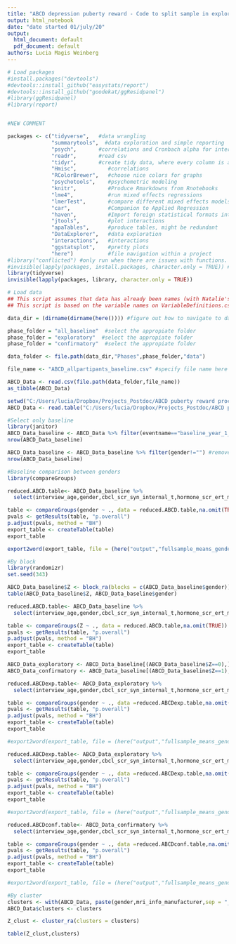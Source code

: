 ```yaml
---
title: "ABCD depression puberty reward - Code to split sample in exploratory and confirmatory samples"
output: html_notebook
date: "date started 01/july/20"
output:
  html_document: default
  pdf_document: default
authors: Lucia Magis Weinberg 
---
```


```r
# Load packages
#install.packages("devtools")
#devtools::install_github("easystats/report")
#devtools::install_github("goodekat/ggResidpanel")
#library(ggResidpanel)
#library(report)


#NEW COMMENT

packages <- c("tidyverse",   #data wrangling
              "summarytools",  #data exploration and simple reporting
              "psych",       #correlations and Cronbach alpha for internal consistency  
              "readr",       #read csv
              "tidyr",       #create tidy data, where every column is a variable, every row is an                               observation 
              "Hmisc",          #correlations
              "RColorBrewer",   #choose nice colors for graphs
              "psychotools",    #psychometric modeling
              "knitr",          #Produce Rmarkdowns from Rnotebooks
              "lme4",           #run mixed effects regressions
              "lmerTest",       #compare different mixed effects models  
              "car",            #Companion to Applied Regression
              "haven",          #Import foreign statistical formats into R   
              "jtools",         #plot interactions 
              "apaTables",      #produce tables, might be redundant
              "DataExplorer",   #data exploration
              "interactions",   #interactions
              "ggstatsplot",    #pretty plots
              "here")           #file navigation within a project
#library("conflicted") #only run when there are issues with functions. Will illuminate which functions come from different packages
#invisible(lapply(packages, install.packages, character.only = TRUE)) #Only run once to install packages
library(tidyverse)
invisible(lapply(packages, library, character.only = TRUE))
```


```r
# Load data
## This script assumes that data has already been names (with Natalie's code) and split into two halves
## This script is based on the variable names on VariableDefinitions.csv

data_dir = (dirname(dirname(here()))) #figure out how to navigate to data source

phase_folder = "all_baseline"  #select the appropiate folder
phase_folder = "exploratory"  #select the appropiate folder
phase_folder = "confirmatory"  #select the appropiate folder

data_folder <- file.path(data_dir,"Phases",phase_folder,"data")  

file_name <- "ABCD_allpartipants_baseline.csv" #specify file name here 

ABCD_Data <- read.csv(file.path(data_folder,file_name))
as_tibble(ABCD_Data)
```

```r

setwd("C:/Users/lucia/Dropbox/Projects_Postdoc/ABCD puberty reward processing mental health/data/raw")
ABCD_Data <- read.table("C:/Users/lucia/Dropbox/Projects_Postdoc/ABCD puberty reward processing mental health/data/raw/ABCD_puberty_reward_mentalhealth_release21_withfix.csv", header=T, sep=",",as.is=TRUE,strip.white=TRUE,fill=TRUE)
```

```r
#Select only baseline
library(janitor)
ABCD_Data_baseline <- ABCD_Data %>% filter(eventname=="baseline_year_1_arm_1")
nrow(ABCD_Data_baseline)

ABCD_Data_baseline <- ABCD_Data_baseline %>% filter(gender!="") #remove 6 participants with no gender
nrow(ABCD_Data_baseline)
```

```r
#Baseline comparison between genders
library(compareGroups)

reduced.ABCD.table<- ABCD_Data_baseline %>% 
  select(interview_age,gender,cbcl_scr_syn_internal_t,hormone_scr_ert_mean)

table <- compareGroups(gender ~ ., data = reduced.ABCD.table,na.omit(TRUE))
pvals <- getResults(table, "p.overall")
p.adjust(pvals, method = "BH")
export_table <- createTable(table)
export_table

export2word(export_table, file = (here("output","fullsample_means_gender.doc")))  
```

```r
#By block
library(randomizr)
set.seed(343)

ABCD_Data_baseline$Z <- block_ra(blocks = c(ABCD_Data_baseline$gender))
table(ABCD_Data_baseline$Z, ABCD_Data_baseline$gender)

reduced.ABCD.table<- ABCD_Data_baseline %>% 
  select(interview_age,gender,cbcl_scr_syn_internal_t,hormone_scr_ert_mean,Z)

table <- compareGroups(Z ~ ., data = reduced.ABCD.table,na.omit(TRUE))
pvals <- getResults(table, "p.overall")
p.adjust(pvals, method = "BH")
export_table <- createTable(table)
export_table
```





```r
ABCD_Data_exploratory <- ABCD_Data_baseline[(ABCD_Data_baseline$Z==0),]
ABCD_Data_confirmatory <- ABCD_Data_baseline[(ABCD_Data_baseline$Z==1),]
```

```r
reduced.ABCDexp.table<- ABCD_Data_exploratory %>% 
  select(interview_age,gender,cbcl_scr_syn_internal_t,hormone_scr_ert_mean)

table <- compareGroups(gender ~ ., data =reduced.ABCDexp.table,na.omit(TRUE))
pvals <- getResults(table, "p.overall")
p.adjust(pvals, method = "BH")
export_table <- createTable(table)
export_table

#export2word(export_table, file = (here("output","fullsample_means_gender.doc")))  
```



```r
reduced.ABCDexp.table<- ABCD_Data_exploratory %>% 
  select(interview_age,gender,cbcl_scr_syn_internal_t,hormone_scr_ert_mean)

table <- compareGroups(gender ~ ., data =reduced.ABCDexp.table,na.omit(TRUE))
pvals <- getResults(table, "p.overall")
p.adjust(pvals, method = "BH")
export_table <- createTable(table)
export_table

#export2word(export_table, file = (here("output","fullsample_means_gender.doc")))  
```

```r
reduced.ABCDconf.table<- ABCD_Data_confirmatory %>% 
  select(interview_age,gender,cbcl_scr_syn_internal_t,hormone_scr_ert_mean)

table <- compareGroups(gender ~ ., data =reduced.ABCDconf.table,na.omit(TRUE))
pvals <- getResults(table, "p.overall")
p.adjust(pvals, method = "BH")
export_table <- createTable(table)
export_table

#export2word(export_table, file = (here("output","fullsample_means_gender.doc")))  
```

```r
#By cluster
clusters <- with(ABCD_Data, paste(gender,mri_info_manufacturer,sep = "_"))
ABCD_Data$clusters <- clusters

Z_clust <- cluster_ra(clusters = clusters)

table(Z_clust,clusters)
```
